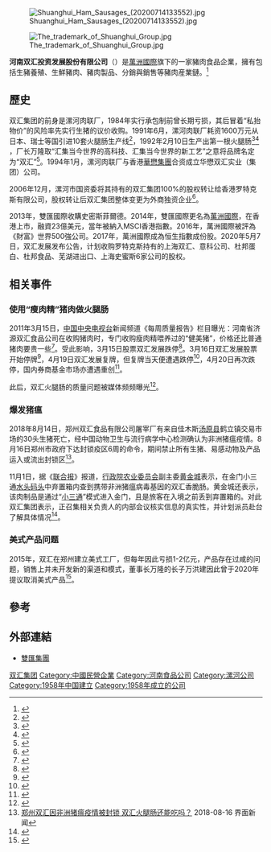 {{Infobox_Company 
|company_name = 河南双汇投资发展股份有限公司
|name_en = Henan Shuanghui Investment and Development Co.,Ltd.
|company_type = [[上市公司|上市公司]]
|local_code_name = CN
|local_code = 9141000070678701XL
|foundation = 1998年10月15日
|location = {{PRC}}[[河南省|河南省]][[漯河市|漯河市]]双汇路1号
|industry = [[食品|食品]]
|key_people = [[董事長|董事長]]：[[万隆_(企业家)|萬隆]]
|sales =  
|profit =  
|asset =  
|num_employees = 
|revenue = 
|products = [[肉類|肉類]][[食品|食品]]
|parent = [[萬洲國際|萬洲國際]]
|homepage = {{url|http://www.shuanghui.net/}}
|logo=|logo_size=}}
[[File:Shuanghui_Ham_Sausages_(20200714133552).jpg|thumb]]

[[File:The_trademark_of_Shuanghui_Group.jpg|thumb]]

'''河南双汇投资发展股份有限公司'''（{{szse2|000895}}）是[[萬洲國際有限公司|萬洲國際]]旗下的一家豬肉食品企業，擁有包括生豬養殖、生鮮豬肉、豬肉製品、分銷與銷售等豬肉産業鏈。<ref>{{Cite web |url=http://www.wh-group.com/c/about.php |title=萬洲國際官方網站 |access-date=2019-03-05 |archive-date=2021-01-19 |archive-url=https://web.archive.org/web/20210119143539/http://www.wh-group.com/c/about.php |dead-url=no }}</ref>


==歷史==
双汇集团的前身是漯河肉联厂，1984年实行承包制前曾长期亏损，其后冒着“私抬物价”的风险率先实行生猪的议价收购。1991年6月，漯河肉联厂耗资1600万元从日本、瑞士等国引进10套火腿肠生产线<ref>{{cite journal|author=郭献文; 王耕|title=河南火腿肠业崛起的启示|journal=瞭望新闻周刊|year=1994|issue=49|publisher=[[新华通讯社|新华通讯社]]|issn=1002-5723|pages=12-20}}</ref>，1992年2月10日生产出第一根火腿肠<ref>{{cite journal|author=万隆; 赵寅章; 李红昌|title=依靠新产品 开创新局面|journal=肉类工业|year=1992|issue=10|publisher=全国肉类工业科技情报中心站|issn=1008-5467|pages=17-18}}</ref><ref>{{cite journal|author=陈宪章; 刘广超|title=十年改革铸“双汇”漯河肉联大发展|journal=肉类研究|year=1994|issue=03|publisher=中国肉类食品综合研究中心|issn=1001-8123|pages=9-10,47}}</ref>
，厂长万隆取“汇集当今世界的高科技、汇集当今世界的新工艺”之意将品牌名定为“双汇”<ref>{{cite journal|author=万隆|title=开拓进取 永不懈怠|journal=肉类工业|year=1993|issue=05|publisher=全国肉类工业科技情报中心站|issn=1008-5467|pages=1-5}}</ref>。1994年1月，漯河肉联厂与香港[[華懋集團|華懋集團]]合资成立华懋双汇实业（集团）公司。

2006年12月，漯河市国资委将其持有的双汇集团100%的股权转让给香港罗特克斯有限公司，股权转让后双汇集团整体变更为外商独资企业<ref>{{cite news|url=http://finance.sina.com.cn/stock/t/20061209/04411089730.shtml|title=河南双汇投资发展股份有限公司董事会关于控股股东国有产权转让暨第二大股东转让持有本公司股权获得商务部批复的提示性公告|publisher=证券时报|date=2006-12-09|accessdate=2020-05-30|archive-date=2021-08-11|archive-url=https://web.archive.org/web/20210811105940/https://sax.sina.com.cn/newimpress?rotate_count=75&TIMESTAMP=ks7drqxs&referral=http%3A%2F%2Ffinance.sina.com.cn%2Fstock%2Ft%2F20061209%2F04411089730.shtml&adunitid=PDPS000000028572&am=%7Bds%3A1600x1000%2Cfv%3A0%2Cov%3ALinux%20x86_64%7D&callback=_sinaads_cbs_ynibx8|dead-url=no}}</ref>。

2013年，雙匯國際收購史密斯菲爾德。2014年，雙匯國際更名為[[萬洲國際|萬洲國際]]，在香港上市，融資23億美元，當年被納入MSCI香港指數。2016年，萬洲國際被評為《財富》世界500強公司。2017年，萬洲國際成為恒生指數成份股。2020年5月7日，双汇发展发布公告，计划收购罗特克斯持有的上海双汇、意科公司、杜邦蛋白、杜邦食品、芜湖进出口、上海史蜜斯6家公司的股权。

==相关事件==

===使用“瘦肉精”猪肉做火腿肠===
2011年3月15日，[[中国中央电视台|中国中央电视台]]新闻频道《每周质量报告》栏目曝光：河南省济源双汇食品公司在收购猪肉时，专门收购瘦肉精喂养过的“健美猪”，价格还比普通猪肉要贵一些<ref>{{cite news | url=http://finance.sina.com.cn/consume/puguangtai/20110315/10339532721.shtml | title=健美猪真相：瘦肉精猪肉进入双汇 | work=新浪财经（中共中央电视台） | date=2011-03-15 | accessdate=2014-03-29 | archive-date=2018-09-30 | archive-url=https://web.archive.org/web/20180930032755/http://finance.sina.com.cn/consume/puguangtai/20110315/10339532721.shtml | dead-url=no }}</ref>。受此影响，3月15日股票双汇发展跌停<ref>{{cite news | url=http://finance.sina.com.cn/stock/s/20110316/00169536648.shtml | title=双汇发展跌停 56家基金一日蒸发13亿 | work=投资快报 | date=2011-03-16 | accessdate=2014-03-29 | author=高丽霞 | archive-date=2020-02-15 | archive-url=https://web.archive.org/web/20200215204945/http://finance.sina.com.cn/stock/s/20110316/00169536648.shtml | dead-url=no }}</ref>。3月16日双汇发展股票开始停牌<ref>{{cite news | url=http://finance.sina.com.cn/money/fund/20110317/08099546337.shtml | title=双汇发展无限期停牌 多只重仓基金叫苦不迭 | work=新闻晨报 | date=2011-03-17 | accessdate=2014-03-29 | author=李锐 | archive-date=2018-09-30 | archive-url=https://web.archive.org/web/20180930025736/http://finance.sina.com.cn/money/fund/20110317/08099546337.shtml | dead-url=no }}</ref>，4月19日双汇发展复牌，但复牌当天便遭遇跌停<ref>{{cite news | url=http://finance.qq.com/a/20110419/004538.htm | title=双汇发展复牌无量跌停 基金损失约16.84亿 | work=腾讯财经 | date=2011-04-19 | accessdate=2014-03-29 | archive-date=2019-05-03 | archive-url=https://web.archive.org/web/20190503125425/https://finance.qq.com/a/20110419/004538.htm | dead-url=no }}</ref>，4月20日再次跌停，国内券商基金市场亦遭遇重创<ref>{{cite news | url=http://finance.qq.com/zt2011/shfz/ | title=双汇发展跌停几时休？ | work=腾讯财经 | date=2011-04-20 | accessdate=2014-03-29 | archive-date=2019-05-02 | archive-url=https://web.archive.org/web/20190502160722/http://finance.qq.com/zt2011/shfz/ | dead-url=no }}</ref>。

此后，双汇火腿肠的质量问题被媒体频频曝光<ref>{{cite news | url=http://www.chinanews.com/cj/2011/08-04/3232767.shtml | title=双汇怪异问题频发 生蛆、长毛、掺玻璃无奇不有 | work=中国新闻网 | date=2011-08-04 | accessdate=2014-03-29 | archive-date=2019-05-02 | archive-url=https://web.archive.org/web/20190502172435/http://www.chinanews.com/cj/2011/08-04/3232767.shtml | dead-url=no }}</ref>。

=== 爆发猪瘟 ===
{{seealso|2018年中国大陆非洲猪瘟疫情}}
2018年8月14日，郑州双汇食品有限公司屠宰厂有来自佳木斯[[汤原县|汤原县]]鹤立镇交易市场的30头生猪死亡，经中国动物卫生与流行病学中心检测确认为非洲猪瘟疫情。8月16日郑州市政府下达封锁疫区6周的命令，期间禁止所有生猪、易感动物及产品运入或流出封锁区<ref>[http://film.szonline.net/souluo/20180816/xingtan71166.html 郑州双汇因非洲猪瘟疫情被封锁 双汇火腿肠还能吃吗？] {{Wayback|url=http://film.szonline.net/souluo/20180816/xingtan71166.html |date=20180816194337 }} 2018-08-16 界面新闻</ref>。

11月1日，据《[[联合报|联合报]]》报道，[[行政院农业委员会|行政院农业委员会]]副主委[[黄金城|黄金城]]表示，在金门小三通[[水头码头|水头码头]]中弃置箱内查到携带非洲猪瘟病毒基因的双汇香脆肠。黄金城还表示，该肉制品是通过“[[小三通|小三通]]”模式进入金门，且是旅客在入境之前丢到弃置箱的。对此双汇集团表示，正召集相关负责人的内部会议核实信息的真实性，并计划派员赴台了解具体情况<ref>{{cite news| url=http://taiwan.huanqiu.com/article/2018-11/13421352.html| title=双汇香肠在台湾成首例“非洲猪瘟”肉制品？双汇：将派人去台湾核实| work=环球网| date=2018-11-01| accessdate=2018-11-04| archive-date=2019-05-02| archive-url=https://web.archive.org/web/20190502145437/http://taiwan.huanqiu.com/article/2018-11/13421352.html| dead-url=no}}</ref>。

=== 美式产品问题 ===
2015年，双汇在郑州建立美式工厂，但每年因此亏损1-2亿元，产品存在过咸的问题，销售上并未开发新的渠道和模式，董事长万隆的长子万洪建因此曾于2020年提议取消美式产品<ref>{{cite news|url=http://finance.sina.com.cn/tech/2021-08-19/doc-ikqcfncc3704870.shtml|title=专访双汇万洪建：万隆私收2亿美元未交税 与秘书育有一子致家庭分崩离析|publisher=新浪科技|date=2021-08-19|accessdate=2021-08-20|archive-date=2021-08-19|archive-url=https://web.archive.org/web/20210819172900/https://finance.sina.com.cn/tech/2021-08-19/doc-ikqcfncc3704870.shtml|dead-url=no}}</ref>。

== 參考 ==
{{reflist}}

== 外部連結 ==
*[https://web.archive.org/web/20090215010058/http://shuanghui.net/ 雙匯集團]
{{SZSECI}}
{{CSI-300}}

[[Category:双汇集团|]]
[[Category:中國民營企業|Category:中國民營企業]]
[[Category:河南食品公司|Category:河南食品公司]]
[[Category:漯河公司|Category:漯河公司]]
[[Category:1958年中国建立|Category:1958年中国建立]]
[[Category:1958年成立的公司|Category:1958年成立的公司]]